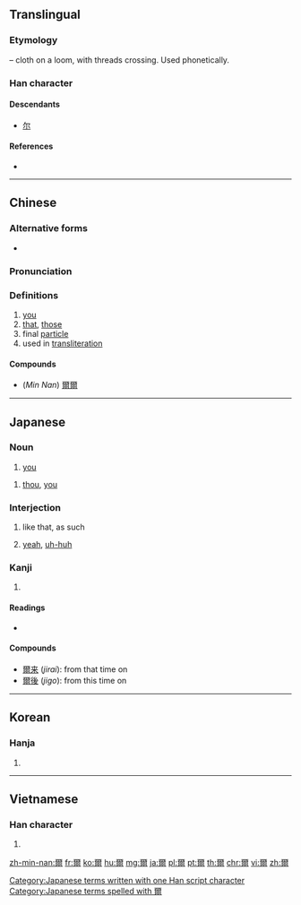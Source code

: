 {{also|尔|尓}}
==Translingual==

===Etymology===
{{liushu|p}} – cloth on a loom, with threads crossing. Used phonetically.

===Han character===
{{Han char|rn=89|rad=爻|as=10|sn=14|four=10227|canj=MFBK}}

====Descendants====
* [[尔]]

====References====
* {{Han ref|kx=0691.040|dkj=19750|dj=1104.030|hdz=10027.010|uh=723E|ud=29246|bh=BAB8|bd=47800}}

----

==Chinese==
{{zh-forms|s=尔}}

===Alternative forms===
* {{zh-l|𠇍}}

===Pronunciation===
{{zh-pron
|m=ěr
|c=ji5
|mn=ní
|mc=y
|oc=y
|h=pfs=ní/ni
|ma=
|cat=pron,part
}}

===Definitions===
{{zh-hanzi}}

# [[you]]
# [[that]], [[those]]
# final [[particle]]
# used in [[transliteration]]

====Compounds====
* (''Min Nan'') [[爾爾]]

----

==Japanese==

===Noun===
{{ja-noun|おれ}}

# {{label|ja|archaic|vulgar|sort=おれ}} [[you]]
{{ja-noun|なんじ}}
# {{label|ja|archaic|sort=なんじ}} [[thou]], [[you]]

===Interjection===
{{ja-pos|interjection|しか}}

# {{label|ja|archaic|sort=しか}} like that, as such
# [[yeah]], [[uh-huh]]

===Kanji===
{{ja-kanji|grade=|rs=爻10}}

# {{defn|lang=ja|sort=爻10}}

====Readings====
* {{ja-readings|kanon=[[じ]] (''ji'')|goon=[[に]] (''ni'')|kun=[[おれ]] (''ore''), [[しか]] (''shika''), [[しかり]] (''shikari''), [[その]] (''sono''), [[なんじ]] (''nanji''), [[のみ]] (''nomi'')|nanori=[[あきら]] (''akira''), [[ちか]] (''chika''), [[み]] (''mi''), [[みつる]] (''mitsuru'')}}

====Compounds====
* [[爾来]] (''jirai''): from that time on
* [[爾後]] (''jigo''): from this time on

[[Category:Japanese terms written with one Han script character]]
[[Category:Japanese terms spelled with 爾]]

----

==Korean==

===Hanja===
{{ko-hanja|hangeul=이|eumhun=|rv=i|mr=i|y=i}}

# {{defn|lang=ko|sort=爻10}}

----

==Vietnamese==

===Han character===
{{vi-hantu|[[nhãi]], [[nhĩ]]|rs=爻10}}

# {{defn|lang=vi|sort=爻10}}

[[zh-min-nan:爾]]
[[fr:爾]]
[[ko:爾]]
[[hu:爾]]
[[mg:爾]]
[[ja:爾]]
[[pl:爾]]
[[pt:爾]]
[[th:爾]]
[[chr:爾]]
[[vi:爾]]
[[zh:爾]]